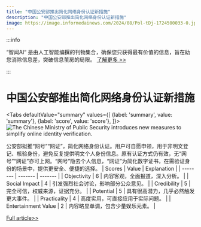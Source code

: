 ```yaml
---
title: "中国公安部推出简化网络身份认证新措施"
description: "中国公安部推出简化网络身份认证新措施"
image: https://image.informedainews.com/2024/08/Pol-tDj-1724500033-0.jpg
---
```



:::info

“智闻AI“ 是由人工智能编撰的刊物集合，确保您只获得最有价值的信息，旨在助您消除信息差，突破信息茧房的局限。  [了解更多 >>](/)

:::

# 中国公安部推出简化网络身份认证新措施


<Tabs
	defaultValue="summary"
	values={[
	{label: 'summary', value: 'summary'},
	{label: 'score', value: 'score'},
]}>
<TabItem value="summary">
<img
  src="https://image.informedainews.com/2024/08/Pol-tDj-1724500033-0.jpg"
  alt="The Chinese Ministry of Public Security introduces new measures to simplify online identity verification."
/>



公安部拟推“网号”“网证”，简化网络身份认证。用户可自愿申领，用于非明文登记、核验身份，避免反复提供明文个人身份信息。原有认证方式仍有效，无“网号”“网证”亦可上网。“网号”隐去个人信息，“网证”为简化数字证书，在需验证身份的场景中，提供更安全、便捷的选择。
</TabItem>
<TabItem value="score">
	| Scores     | Value   | Explanation |
	| -------- | ------- | ------- |
	| Objectivity  | 6    | 内容客观，全面报道，深入分析。    |
	| Social Impact | 4     | 引发强烈社会讨论，影响部分公众意见。    |
	| Credibility    | 5    | 完全可信，权威来源，证据充分。    |
	| Potential    | 5    | 具有很高潜力，几乎必然触发更大事件。    |
	| Practicality    | 4    | 高度实用，可直接应用于实际问题。    |
	| Entertainment Value    | 2    | 内容略显单调，包含少量娱乐元素。    |
</TabItem>
</Tabs>

[Full article>>](https://www.cnbeta.com.tw/articles/tech/1443295.htm)
